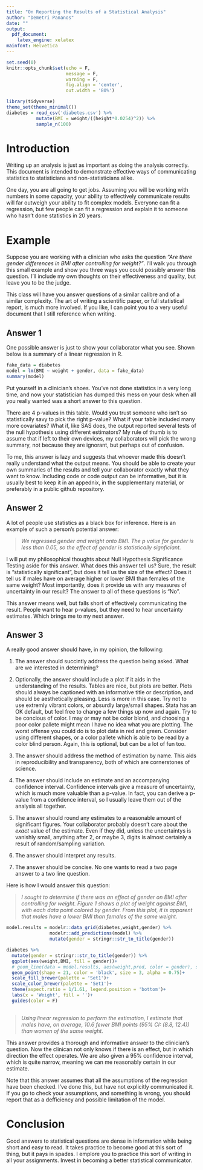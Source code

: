 ```yaml
---
title: "On Reporting the Results of a Statistical Analysis"
author: "Demetri Pananos"
date: ""
output: 
  pdf_document:
    latex_engine: xelatex
mainfont: Helvetica
---
```


```r
set.seed(0)
knitr::opts_chunk$set(echo = F,
                      message = F,
                      warning = F,
                      fig.align = 'center',
                      out.width = '80%')

library(tidyverse)
theme_set(theme_minimal())
diabetes = read_csv('diabetes.csv') %>% 
           mutate(BMI = weight/((height*0.0254)^2)) %>% 
           sample_n(100)

```

# Introduction

Writing up an analysis is just as important as doing the analysis correctly.  This document is intended to demonstrate effective ways of communicating statistics to statisticians and non-statisticians alike.  

One day, you are all going to get jobs.  Assuming you will be working with numbers in some capacity\footnote{Data skills are the most indemand skills at the moment, so I think this is a reasonable assumption}, your ability to effectively communicate results will far outweigh your ability to fit complex models.  Everyone can fit a regression, but few people can fit a regression and explain it to someone who hasn't done statistics in 20 years.

# Example

Suppose you are working with a clinician who asks the question *"Are there gender differences in BMI after controlling for weight?"*.  I'll walk you through this small example and show you three ways you could possibly answer this question.  I'll include my own thoughts on their effectiveness and quality, but leave you to be the judge.

This class will have you answer questions of a similar calibre and of a similar complexity.  The art of writing a scientific paper, or full statistical report, is much more involved.  If you like, I can point you to a very useful document that I still reference when writing.

## Answer 1

One possible answer is just to show your collaborator what you see.  Shown below is a summary of a linear regression in R.

```r
fake_data = diabetes
model = lm(BMI ~ weight + gender, data = fake_data)
summary(model)
```

Put yourself in a clinician's shoes. You've not done statistics in a very long time, and now your statistician has dumped this mess on your desk when all you really wanted was a short answer to this question.

There are 4 p-values in this table.  Would you trust someone who isn't so statistically savy to pick the right p-value?  What if your table included many more covariates?  What if, like SAS does, the output reported several tests of the null hypothesis using different estimators? My rule of thumb is to assume that if left to their own devices, my collaborators will pick the wrong summary, not because they are ignorant, but perhaps out of confusion.

To me, this answer is lazy and suggests that whoever made this doesn't really understand what the output means.  You should be able to create your own summaries of the results and tell your collaborator exactly what they want to know.  Including code or code output can be informative, but it is usually best to keep it in an appednix, in the supplementary material, or preferably in a public github repository.

## Answer 2

A lot of people use statistics as a black box for inference.  Here is an example of such a person's potential answer:

> *We regressed gender and weight onto BMI.  The p value for gender is less than 0.05, so the effect of gender is statistically signficiant.*

I will put my philosophical thoughts about Null Hypothesis Significance Testing aside for this answer.  What does this answer tell us?  Sure, the result is "statistically significant", but does it tell us the size of the effect?  Does it tell us if males have on average higher or lower BMI than females of the same weight?  Most importantly, does it provide us with any measures of uncertainty in our result?  The answer to all of these questions is "No".

This answer means well, but falls short of effectively communicating the result.  People want to hear p-values, but they need to hear uncertainty estimates.  Which brings me to my next answer.

## Answer 3

A really good answer should have, in my opinion, the following:

1. The answer should succintly address the question being asked.  What are we interested in determining?

2.  Optionally, the answer should include a plot if it aids in the understanding of the results.  Tables are nice, but plots are better.  Plots should always be captioned with an informative title or description, and should be aesthetically pleasing.  Less is more in this case.  Try not to use extremly vibrant colors, or absurdly large/small shapes.  Stata has an OK default, but feel free to change a few things up now and again.  Try to be concious of color.  I may or may not be color blond, and choosing a poor color pallete might mean I have no idea what you are plotting.  The worst offense you could do is to plot data in red and green. Consider using different shapes, or a color pallete which is able to be read by a color blind person.  Again, this is optional, but can be a lot of fun too.

3.  The answer should address the method of estimation by name.  This aids in reproducibility and transparency, both of which are cornerstones of science.

4. The answer should include an estimate and an accompanying confidence interval.  Confidence intervals give a measure of uncertainty, which is much more valuable than a p-value.  In fact, you can derive a p-value from a confidence interval, so I usually leave them out of the analysis all together.

5.  The answer should round any estimates to a reasonable amount of significant figures. Your collaborator probably doesn't care about the *exact* value of the estimate.  Even if they did, unless the uncertaintys is vanishly small, anything after 2, or maybe 3, digits is almost certainly a result of random/sampling variation.

6.  The answer should interpret any results.

7.  The answer should be concise.  No one wants to read a two page answer to a two line question.

Here is how I would answer this question:

> *I sought to determine if there was an effect of gender on BMI after controlling for weight.  Figure 1 shows a plot of weight against BMI, with each data point colored by gender. From this plot, it is apparent that males have a lower BMI than females of the same weight.*

```r

model.results = modelr::data_grid(diabetes,weight,gender) %>% 
                modelr::add_predictions(model) %>% 
                mutate(gender = stringr::str_to_title(gender))

diabetes %>%  
  mutate(gender = stringr::str_to_title(gender)) %>% 
  ggplot(aes(weight,BMI, fill = gender))+
  # geom_line(data = model.results, aes(weight,pred, color = gender), size = 1)+
  geom_point(shape = 21, color = 'black', size = 3, alpha = 0.75)+
  scale_fill_brewer(palette = 'Set1')+
  scale_color_brewer(palette = 'Set1')+
  theme(aspect.ratio = 1/1.61, legend.position = 'bottom')+
  labs(x = 'Weight', fill = '')+
  guides(color = F)
  
```



>*Using linear regression to perform the estimation, I estimate that males have, on average, 10.6 fewer BMI points (95% CI: (8.8, 12.4)) than women of the same weight.\footnote{I made up this data.  This conclusion is not factual.}*

This answer provides a thorough and informative answer to the clinician's question.  Now the clinican not only knows if there is an effect, but in which direction the effect operates.  We are also given a 95% confidence interval, which is quite narrow, meaning we can me reasonably certain in our estimate.

Note that this answer assumes that all the assumptions of the regression have been checked.  I've done this, but have not explicitly communicated it.  If you go to check your assumptions, and something is wrong, you should report that as a defficiency and possible limitation of the model.

# Conclusion

Good answers to statistical questions are dense in information while being short and easy to read.  It takes practice to become good at this sort of thing, but it pays in spades. I emplore you to practice this sort of writing in all your assignments.  Invest in becoming a better statistical communicator.

